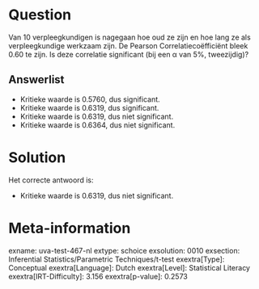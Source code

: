 Question
========

Van 10 verpleegkundigen is nagegaan hoe oud ze zijn en hoe lang ze als
verpleegkundige werkzaam zijn. De Pearson Correlatiecoëfficiënt bleek
0.60 te zijn. Is deze correlatie significant (bij een α van 5%,
tweezijdig)?

Answerlist
----------

* Kritieke waarde is 0.5760, dus significant.
* Kritieke waarde is 0.6319, dus significant.
* Kritieke waarde is 0.6319, dus niet significant.
* Kritieke waarde is 0.6364, dus niet significant.

Solution
========

Het correcte antwoord is: 

* Kritieke waarde is 0.6319, dus niet significant.

Meta-information
================
exname: uva-test-467-nl
extype: schoice
exsolution: 0010
exsection: Inferential Statistics/Parametric Techniques/t-test
exextra[Type]: Conceptual
exextra[Language]: Dutch
exextra[Level]: Statistical Literacy
exextra[IRT-Difficulty]: 3.156
exextra[p-value]: 0.2573
